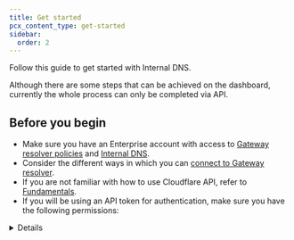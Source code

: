 ```yaml
---
title: Get started
pcx_content_type: get-started
sidebar:
  order: 2
---
```



Follow this guide to get started with Internal DNS.

Although there are some steps that can be achieved on the dashboard, currently the whole process can only be completed via API.

## Before you begin

<Render file="internal-dns-beta-note" />

- Make sure you have an Enterprise account with access to [Gateway resolver policies](/cloudflare-one/policies/gateway/resolver-policies/) and [Internal DNS](/dns/internal-dns/).
- Consider the different ways in which you can [connect to Gateway resolver](/dns/internal-dns/connectivity/).
- If you are not familiar with how to use Cloudflare API, refer to [Fundamentals](/fundamentals/api/get-started/).
- If you will be using an API token for authentication, make sure you have the following permissions:

<Details header="API token configuration">
<Example>
**Permissions**
- *Account* - *DNS Views* - *Edit*
- *Zone* - *DNS* - *Edit*
- *Account* - *Account Settings* - *Edit*
- *Zone* - *DNS Settings* - *Edit*
- *Zone* - *Zone* - *Edit*

**Account Resources**
- *Include* - *(Your account)*

**Zone Resources**
- *Include* - *All zones*

</ Example>
</ Details>


## 1. Set up your internal DNS zone

<Render file="internal-zone-create" params={{
	conditional: "get-started-detail"}}
/>

### (Optional) Reference a zone from another zone

1. Use the [Update DNS settings](/api/resources/dns/subresources/settings/methods/edit/) endpoint to add a reference from an internal zone to another internal zone. In `--data`, specify the `internal_dns` object with the parameter `reference_zone_id`. For details, refer to [reference zones](/dns/internal-dns/internal-zones/reference-zones/).

<Example>
<Render file="internal-reference-zone-api"/>
</ Example>

## 2. Link your internal zone to a view

Since the resolver policy will require a [DNS view](/dns/internal-dns/dns-views/), you must have at least one view to be able to route requests to internal zones.

1. Use the [Create Internal DNS View](/api/resources/dns/subresources/settings/subresources/views/methods/create/) endpoint. For each view you create, list all the internal zones that should be grouped under that view.

<Details header="DNS view configuration conditions">
<Render file="internal-dns-view-conditions" />
</Details>

## 3. Configure Gateway policies

:::note
The Gateway configuration must exist within the same Cloudflare account where the internal zone exists.
:::

Besides selecting an internal DNS view when setting up your resolver policies, you can also enable the **fallback through public DNS** option.

<Tabs syncKey="dashPlusAPI"> <TabItem label="Dashboard">

1. In [Zero Trust](https://one.dash.cloudflare.com/), go to **Gateway** > **Resolver policies**.
2. Select **Add a policy** and enter a name and description.
3. Create an expression for the traffic you wish to route. For guidance about selectors, operators, and values, refer to [Gateway](/cloudflare-one/policies/gateway/resolver-policies/#selectors).
4. Select **Use DNS view**. In the dropdown, choose the view that queries matching the expression should be sent to.
5. (Optional) Adjust the option to **fallback through public DNS** according to your use case.
- Off: Gateway DNS resolver returns the response as-is to the client.
- On: In case the response from the internal zone is REFUSED, NXDOMAIN, or a response with a CNAME type, Gateway DNS resolver sends the query to Cloudflare 1.1.1.1 public resolver and tries to resolve the query via public DNS.
6. Select **Create policy** to confirm.

</TabItem> <TabItem label="API">

Use the API endpoints under [Zero Trust > Gateway > Rules](/api/resources/zero_trust/subresources/gateway/subresources/rules/) to set up resolver policies. For guidance about selectors, operators, and values, refer to [Gateway](/cloudflare-one/policies/gateway/resolver-policies/#selectors).

Use the rule settings object to define `resolve_dns_internally`, specifying `view_id` and `fallback` option. The fallback options behave as follows:

- `none`: Gateway DNS resolver returns the response as-is to the client.
- `public_dns`: In case the response from the internal zone is REFUSED, NXDOMAIN, or a response with a CNAME type, Gateway DNS resolver sends the query to Cloudflare 1.1.1.1 public resolver and tries to resolve the query via public DNS.

</TabItem> </Tabs>